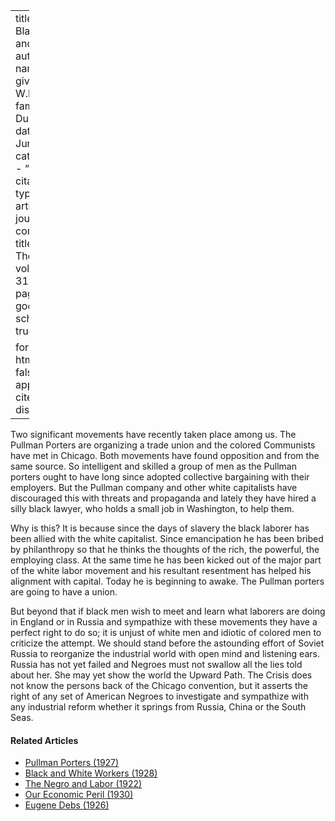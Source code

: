 
---
title: 'The Black Man and Labor'
author:
  - name:
      given: W.E.B.
      family: Du Bois
date: Jun. 1925
categories: 
  - ""
citation: 
  type: article-journal
  container-title: The Crisis
  volume: 31
  issue: 2
  page: 60
google-scholar: true

format:
  html:
    toc: false
    appendix-cite-as: display
---




Two significant movements have recently taken place among us. The Pullman Porters are organizing a trade union and the colored Communists have met in Chicago. Both movements have found opposition and from the same source. So intelligent and skilled a group of men as the Pullman porters ought to have long since adopted collective bargaining with their employers. But the Pullman company and other white capitalists have discouraged this with threats and propaganda and lately they have hired a silly black lawyer, who holds a small job in Washington, to help them.

Why is this? It is because since the days of slavery the black laborer has been allied with the white capitalist. Since emancipation he has been bribed by philanthropy so that he thinks the thoughts of the rich, the powerful, the employing class. At the same time he has been kicked out of the major part of the white labor movement and his resultant resentment has helped his alignment with capital. Today he is beginning to awake. The Pullman porters are going to have a union.

But beyond that if black men wish to meet and learn what laborers are doing in England or in Russia and sympathize with these movements they have a perfect right to do so; it is unjust of white men and idiotic of colored men to criticize the attempt. We should stand before the astounding effort of Soviet Russia to reorganize the industrial world with open mind and listening ears. Russia has not yet failed and Negroes must not swallow all the lies told about her. She may yet show the world the Upward Path. <span class="crisis-title">The Crisis</span> does not know the persons back of the Chicago convention, but it asserts the right of any set of American Negroes to investigate and sympathize with any industrial reform whether it springs from Russia, China or the South Seas.

<!-- Similar articles start here -->
<div  class="clear-wrap"></div>

#### Related Articles

* [Pullman Porters (1927)](/Volumes/34/10/pullman_porters.html)
* [Black and White Workers (1928)](/Volumes/35/03/black_and_white_workers.html)
* [The Negro and Labor (1922)](/Volumes/25/06/negro_and_labor.html)
* [Our Economic Peril (1930)](/Volumes/37/03/our_economic_peril.html)
* [Eugene Debs (1926)](/Volumes/33/02/debs.html)

<!-- Similar articles end here -->